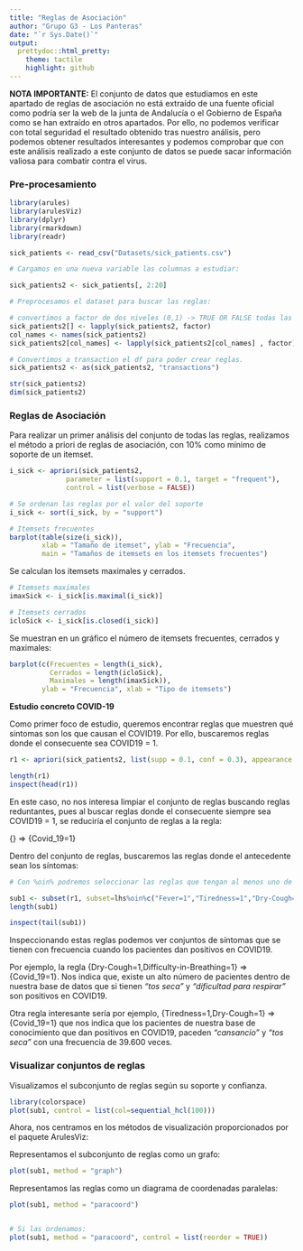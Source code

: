 ```yaml
---
title: "Reglas de Asociación"
author: "Grupo G3 - Los Panteras"
date: "`r Sys.Date()`"
output:
  prettydoc::html_pretty:
    theme: tactile
    highlight: github
---
```


**NOTA IMPORTANTE:** El conjunto de datos que estudiamos en este apartado de reglas de asociación no está extraído de una fuente oficial como podría ser la web de la junta de Andalucía o el Gobierno de España como se han extraído en otros apartados. Por ello, no podemos verificar con total seguridad el resultado obtenido tras nuestro análisis, pero podemos obtener resultados interesantes y podemos comprobar que con este análisis realizado a este conjunto de datos se puede sacar información valiosa para combatir contra el virus.

### Pre-procesamiento

```r

library(arules)
library(arulesViz)
library(dplyr)
library(rmarkdown)
library(readr)

```

```r

sick_patients <- read_csv("Datasets/sick_patients.csv")

# Cargamos en una nueva variable las columnas a estudiar:

sick_patients2 <- sick_patients[, 2:20]

# Preprocesamos el dataset para buscar las reglas:

# convertimos a factor de dos niveles (0,1) -> TRUE OR FALSE todas las columnas.
sick_patients2[] <- lapply(sick_patients2, factor)
col_names <- names(sick_patients2)
sick_patients2[col_names] <- lapply(sick_patients2[col_names] , factor)

# Convertimos a transaction el df para poder crear reglas.
sick_patients2 <- as(sick_patients2, "transactions")

str(sick_patients2)
dim(sick_patients2)


```

### Reglas de Asociación

Para realizar un primer análisis del conjunto de todas las reglas, realizamos el método a priori de reglas de asociación, con 10% como mínimo de soporte de un itemset.

```r

i_sick <- apriori(sick_patients2,
              parameter = list(support = 0.1, target = "frequent"),
              control = list(verbose = FALSE))

# Se ordenan las reglas por el valor del soporte
i_sick <- sort(i_sick, by = "support") 

# Itemsets frecuentes
barplot(table(size(i_sick)),
        xlab = "Tamaño de itemset", ylab = "Frecuencia",
        main = "Tamaños de itemsets en los itemsets frecuentes")

```

Se calculan los itemsets maximales y cerrados.

```r

# Itemsets maximales
imaxSick <- i_sick[is.maximal(i_sick)]

# Itemsets cerrados
icloSick <- i_sick[is.closed(i_sick)]

```

Se muestran en un gráfico el número de itemsets frecuentes, cerrados y maximales:

```r

barplot(c(Frecuentes = length(i_sick),
          Cerrados = length(icloSick),
          Maximales = length(imaxSick)),
        ylab = "Frecuencia", xlab = "Tipo de itemsets")

```

**Estudio concreto COVID-19**

Como primer foco de estudio, queremos encontrar reglas que muestren qué sintomas son los que causan el COVID19. Por ello, buscaremos reglas donde el consecuente sea COVID19 = 1.

```r

r1 <- apriori(sick_patients2, list(supp = 0.1, conf = 0.3), appearance = list(default = "lhs", rhs = "Covid_19=1"))

length(r1)
inspect(head(r1))

```

En este caso, no nos interesa limpiar el conjunto de reglas buscando reglas reduntantes, pues al buscar reglas donde el consecuente siempre sea COVID19 = 1, se reduciría el conjunto de reglas a la regla:

{}  => {Covid_19=1}

Dentro del conjunto de reglas, buscaremos las reglas donde el antecedente sean los síntomas:

```r

# Con %oin% podremos seleccionar las reglas que tengan al menos uno de los items en lhs.

sub1 <- subset(r1, subset=lhs%oin%c("Fever=1","Tiredness=1","Dry-Cough=1","Difficulty-in-Breathing=1","Sore-Throat=1","Pains=1","Nasal-Congestion=1","Runny-Nose=1", "Diarrhea=1"))
length(sub1)

inspect(tail(sub1))

```

Inspeccionando estas reglas podemos ver conjuntos de síntomas que se tienen con frecuencia cuando los pacientes dan positivos en COVID19.

Por ejemplo, la regla {Dry-Cough=1,Difficulty-in-Breathing=1} => {Covid_19=1}. Nos indica que, existe un alto número de pacientes dentro de nuestra base de datos que si tienen _"tos seca"_ y _"dificultad para respirar"_ son positivos en COVID19.

Otra regla interesante sería por ejemplo, {Tiredness=1,Dry-Cough=1} => {Covid_19=1} que nos indica que los pacientes de nuestra base de conocimiento que dan positivos en COVID19, paceden _"cansancio"_ y _"tos seca"_ con una frecuencia de 39.600 veces.

### Visualizar conjuntos de reglas

Visualizamos el subconjunto de reglas según su soporte y confianza.

```r

library(colorspace)  
plot(sub1, control = list(col=sequential_hcl(100)))

```

Ahora, nos centramos en los métodos de visualización proporcionados por el paquete ArulesViz:

Representamos el subconjunto de reglas como un grafo:

```r

plot(sub1, method = "graph")

```


Representamos las reglas como un diagrama de coordenadas paralelas:

```r

plot(sub1, method = "paracoord")


# Si las ordenamos:
plot(sub1, method = "paracoord", control = list(reorder = TRUE))

```








